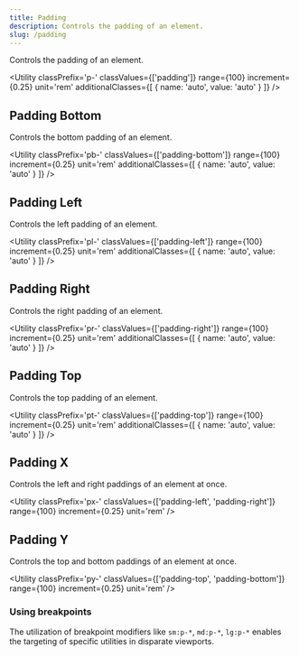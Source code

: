 ```yaml
---
title: Padding
description: Controls the padding of an element.
slug: /padding
---
```



Controls the padding of an element.

<Utility 
  classPrefix='p-' 
  classValues={['padding']} 
  range={100} 
  increment={0.25} 
  unit='rem' 
  additionalClasses={[
    { name: 'auto', value: 'auto' }
  ]} 
/>

## Padding Bottom

Controls the bottom padding of an element.

<Utility 
  classPrefix='pb-' 
  classValues={['padding-bottom']} 
  range={100} 
  increment={0.25} 
  unit='rem' 
  additionalClasses={[
    { name: 'auto', value: 'auto' }
  ]} 
/>

## Padding Left

Controls the left padding of an element.

<Utility 
  classPrefix='pl-' 
  classValues={['padding-left']} 
  range={100} 
  increment={0.25} 
  unit='rem' 
  additionalClasses={[
    { name: 'auto', value: 'auto' }
  ]} 
/>

## Padding Right

Controls the right padding of an element.

<Utility 
  classPrefix='pr-' 
  classValues={['padding-right']} 
  range={100} 
  increment={0.25} 
  unit='rem' 
  additionalClasses={[
    { name: 'auto', value: 'auto' }
  ]} 
/>

## Padding Top

Controls the top padding of an element.

<Utility 
  classPrefix='pt-' 
  classValues={['padding-top']} 
  range={100} 
  increment={0.25} 
  unit='rem' 
  additionalClasses={[
    { name: 'auto', value: 'auto' }
  ]} 
/>

## Padding X

Controls the left and right paddings of an element at once.

<Utility 
  classPrefix='px-' 
  classValues={['padding-left', 'padding-right']}
  range={100} 
  increment={0.25} 
  unit='rem'
/>

## Padding Y

Controls the top and bottom paddings of an element at once.

<Utility 
  classPrefix='py-' 
  classValues={['padding-top', 'padding-bottom']} 
  range={100} 
  increment={0.25} 
  unit='rem'
/>

### Using breakpoints

The utilization of breakpoint modifiers like `sm:p-*`, `md:p-*`, `lg:p-*` enables the targeting of specific utilities in disparate viewports.